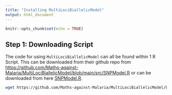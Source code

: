 ```yaml
---
title: "Installing MultiLociBiallelicModel"
output: html_document
---
```


```r
knitr::opts_chunk$set(echo = TRUE)
```

## Step 1: Downloading Script 

The code for using `MultiLociBiallelicModel` can all be found within 1 R Script. This can be downloaded from their github repo from <https://github.com/Maths-against-Malaria/MultiLociBiallelicModel/blob/main/src/SNPModel.R> or can be downloaded from here [SNPModel.R](SNPModel.R). 

```bash
wget https://github.com/Maths-against-Malaria/MultiLociBiallelicModel/blob/main/src/SNPModel.R
```


